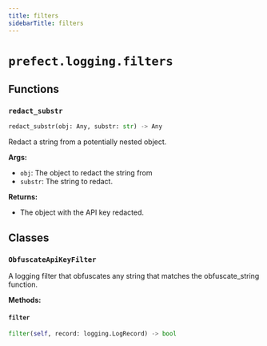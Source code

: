 ```yaml
---
title: filters
sidebarTitle: filters
---
```


# `prefect.logging.filters`

## Functions

### `redact_substr` <sup><a href="https://github.com/PrefectHQ/prefect/blob/main/src/prefect/logging/filters.py#L8" target="_blank"><Icon icon="github" size="14" /></a></sup>

```python
redact_substr(obj: Any, substr: str) -> Any
```


Redact a string from a potentially nested object.

**Args:**
- `obj`: The object to redact the string from
- `substr`: The string to redact.

**Returns:**
- The object with the API key redacted.


## Classes

### `ObfuscateApiKeyFilter` <sup><a href="https://github.com/PrefectHQ/prefect/blob/main/src/prefect/logging/filters.py#L29" target="_blank"><Icon icon="github" size="14" /></a></sup>


A logging filter that obfuscates any string that matches the obfuscate_string function.


**Methods:**

#### `filter` <sup><a href="https://github.com/PrefectHQ/prefect/blob/main/src/prefect/logging/filters.py#L34" target="_blank"><Icon icon="github" size="14" /></a></sup>

```python
filter(self, record: logging.LogRecord) -> bool
```
